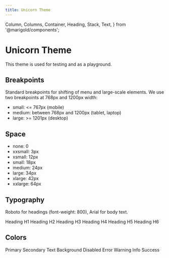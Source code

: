 ```yaml
---
title: Unicorn Theme
---
```


  Column,
  Columns,
  Container,
  Heading,
  Stack,
  Text,
} from '@marigold/components';

# Unicorn Theme

This theme is used for testing and as a playground.

## Breakpoints

Standard breakpoints for shifting of menu and large-scale elements. We use two breakpoints at 768px and 1200px width:

- small: <= 767px (mobile)
- medium: between 768px and 1200px (tablet, laptop)
- large: >= 1201px (desktop)

## Space

- none: 0
- xxsmall: 3px
- xsmall: 12px
- small: 18px
- medium: 24px
- large: 34px
- xlarge: 42px
- xxlarge: 64px

## Typography

Roboto for headings (font-weight: 800),
Arial for body text.

<Stack space={24}>
  <Heading as="h1" variant="h1">
    Heading H1
  </Heading>
  <Heading as="h2" variant="h2">
    Heading H2
  </Heading>
  <Heading as="h3" variant="h3">
    Heading H3
  </Heading>
  <Heading as="h4" variant="h4">
    Heading H4
  </Heading>
  <Heading as="h5" variant="h5">
    Heading H5
  </Heading>
  <Heading as="h6" variant="h6">
    Heading H6
  </Heading>
</Stack>

## Colors

<div>
  <Columns>
    <Column width={2}>
      <Stack space={4}>
        <Container
          className={useStyles({
            css: { bg: '#c9b1ff', width: '96px', height: '24px' },
          })}
        />
        <Container
          className={useStyles({
            css: { bg: '#ffcaf2', width: '96px', height: '24px' },
          })}
        />
        <Container
          className={useStyles({
            css: { bg: '#070708', width: '96px', height: '24px' },
          })}
        />
        <Container
          className={useStyles({
            css: { bg: '#fdfcfd', width: '96px', height: '24px' },
          })}
        />
        <Container
          className={useStyles({
            css: { bg: '#e9e7eb', width: '96px', height: '24px' },
          })}
        />
        <Container
          className={useStyles({
            css: { bg: '#ffb2b1', width: '96px', height: '24px' },
          })}
        />
        <Container
          className={useStyles({
            css: { bg: '#fff3ad', width: '96px', height: '24px' },
          })}
        />
        <Container
          className={useStyles({
            css: { bg: '#a2edff', width: '96px', height: '24px' },
          })}
        />
        <Container
          className={useStyles({
            css: { bg: '#bcffbc', width: '96px', height: '24px' },
          })}
        />
      </Stack>
    </Column>
    <Column width={6}>
      <Stack space={4}>
        <Text>Primary</Text>
        <Text>Secondary</Text>
        <Text>Text</Text>
        <Text>Background</Text>
        <Text>Disabled</Text>
        <Text>Error</Text>
        <Text>Warning</Text>
        <Text>Info</Text>
        <Text>Success</Text>
      </Stack>
    </Column>
  </Columns>
</div>
